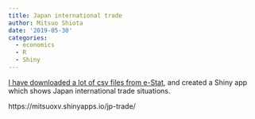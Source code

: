 ```yaml
---
title: Japan international trade
author: Mitsuo Shiota
date: '2019-05-30'
categories:
  - economics
  - R
  - Shiny
---
```


[I have downloaded a lot of csv files from e-Stat](https://github.com/mitsuoxv/jp-trade), and created a Shiny app which shows Japan international trade situations.

https://mitsuoxv.shinyapps.io/jp-trade/
